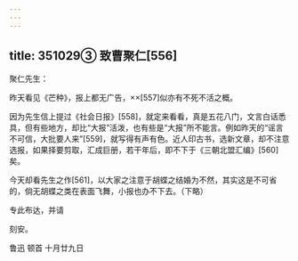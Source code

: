 ```yaml
---
---
---
```

title: 351029③ 致曹聚仁[556]
---




聚仁先生：

昨天看见《芒种》，报上都无广告，××[557]似亦有不死不活之概。

因为先生信上提过《社会日报》[558]，就定来看看，真是五花八门，文言白话悉具，但有些地方，却比“大报”活泼，也有些是“大报”所不能言。例如昨天的“谣言不可信，大批要人来”[559]，就写得有声有色。近人印古书，选新文章，却不注意选报，如果择要剪取，汇成巨册，若干年后，即不下于《三朝北盟汇编》[560]矣。

今天却看先生之作[561]，以大家之注意于胡蝶之结婚为不然，其实这是不可省的，倘无胡蝶之类在表面飞舞，小报也办不下去。（下略）

专此布达，并请

刻安。

鲁迅 顿首 十月廿九日